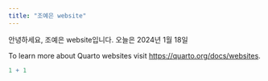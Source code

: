---
title: "조예은 website"
---

안녕하세요, 조예은 website입니다.
오늘은 2024년 1월 18일

To learn more about Quarto websites visit <https://quarto.org/docs/websites>.

```{r}
1 + 1
```
